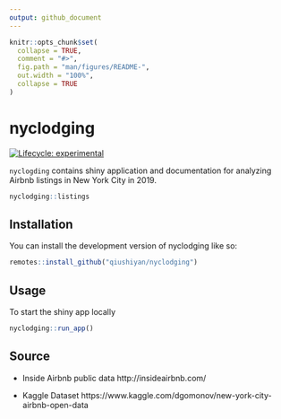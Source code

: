 ```yaml
---
output: github_document
---
```


<!-- README.md is generated from README.Rmd. Please edit that file -->

```r
knitr::opts_chunk$set(
  collapse = TRUE,
  comment = "#>",
  fig.path = "man/figures/README-",
  out.width = "100%",
  collapse = TRUE
)
```

# nyclodging

<!-- badges: start -->
[![Lifecycle: experimental](https://img.shields.io/badge/lifecycle-experimental-orange.svg)](https://lifecycle.r-lib.org/articles/stages.html#experimental)
<!-- badges: end -->

`nyclogding` contains shiny application and documentation for analyzing Airbnb listings in New York City in 2019. 


```r
nyclodging::listings
```




## Installation

You can install the development version of nyclodging like so:

``` r
remotes::install_github("qiushiyan/nyclodging")
```

## Usage

To start the shiny app locally

```r
nyclodging::run_app()
```


## Source 

- Inside Airbnb public data http://insideairbnb.com/

- Kaggle Dataset https://www.kaggle.com/dgomonov/new-york-city-airbnb-open-data


